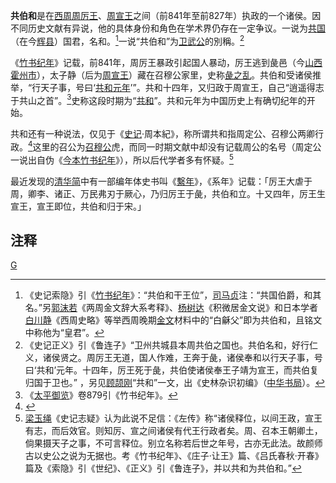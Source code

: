 {{noteTA
|1=zh-cn:系年; zh-tw:繫年;
}}
'''共伯和'''是在[[西周|西周]][[周厉王|周厉王]]、[[周宣王|周宣王]]之间（前841年至前827年）执政的一个诸侯。因不同历史文献有异说，他的具体身份和角色在学术界仍存在一定争议。一说为[[共国|共国]]（在今[[辉县|辉县]]）国君，名和。<ref>《史记索隐》引《[[竹书纪年|竹书纪年]]》：“共伯和干王位”，[[司马贞|司马贞]]注：“共国伯爵，和其名。”另[[郭沫若|郭沫若]]《两周金文辞大系考释》、[[杨树达|杨树达]]《积微居金文说》和日本学者[[白川静|白川静]]《西周史略》等举西周晚期[[金文|金文]]材料中的“白龢父”即为共伯和，且铭文中称他为“皇君”。</ref>一说“共伯和”为[[卫武公|卫武公]]的別稱。<ref>《史记正义》引《鲁连子》“卫州共城县本周共伯之国也。共伯名和，好行仁义，诸侯贤之。周厉王无道，国人作难，王奔于彘，诸侯奉和以行天子事，号曰‘共和’元年。十四年，厉王死于彘，共伯使诸侯奉王子靖为宣王，而共伯复归国于卫也。” ，另见[[顾颉刚|顾颉刚]]“共和”一文，出《史林杂识初编》（[[中华书局|中华书局]]）。</ref>

《[[竹书纪年|竹书纪年]]》记载，前841年，周厉王暴政引起国人暴动，厉王逃到彘邑（今[[山西|山西]][[霍州市|霍州市]]），太子静（后为[[周宣王|周宣王]]）藏在召穆公家里，史称[[彘之乱|彘之乱]]。共伯和受诸侯推举，“行天子事，号曰‘[[共和元年|共和元年]]’”。共和十四年，又归政于周宣王，自己“逍遥得志于共山之首”。<ref>《[[太平御览|太平御览]]》卷879引《竹书纪年》。</ref>史称这段时期为“[[共和_(西周)|共和]]”。共和元年为中国历史上有确切纪年的开始。

共和还有一种说法，仅见于《[[史记|史记]]·周本紀》，称所谓共和指周定公、召穆公两卿行政。<ref>{{Wikisource history|史記|004|周本紀}}</ref>这里的召公为[[召穆公|召穆公]]虎，而同一时期文献中却没有记载周公的名号（周定公一说出自伪《[[今本竹书纪年|今本竹书纪年]]》），所以后代学者多有怀疑。<ref>[[梁玉绳|梁玉绳]]《史记志疑》认为此说不足信：《左传》称“诸侯释位，以间王政，宣王有志，而后效官。则知厉、宣之间诸侯有代王行政者矣。周、召本王朝卿土，倘果摄天子之事，不可言释位。别立名称若后世之年号，古亦无此法。故颜师古以史公之说为无据也。考《竹书纪年》、《庄子·让王》篇、《吕氏春秋·开春》篇及《索隐》引《世纪》、《正义》引《鲁连子》，并以共和为共伯和。”</ref>

最近发现的[[清华简|清华简]]中有一部编年体史书叫《[[繫年|繫年]]》，《系年》记载：「厉王大虐于周，卿李、诸正、万民弗刃于厥心，乃归厉王于彘，共伯和立。十又四年，厉王生宣王，宣王即位，共伯和归于宋。」

== 注释 ==
{{Reflist}}
{{周朝王室}}

[[Category:西周人|G]]
